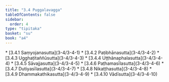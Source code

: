 ```yaml
---
title: "3.4 Puggalavagga"
tableOfContents: false
sidebar:
  order: 4
type: "tipitaka"
basket: "su"
book: "a4"
---
```



<DynamicBreadcrumb />



<TableOfContents book="a4" section="3.4">
* [3.4.1 Saṃyojanasutta](3-4/3-4-1)
* [3.4.2 Paṭibhānasutta](3-4/3-4-2)
* [3.4.3 Ugghaṭitaññūsutta](3-4/3-4-3)
* [3.4.4 Uṭṭhānaphalasutta](3-4/3-4-4)
* [3.4.5 Sāvajjasutta](3-4/3-4-5)
* [3.4.6 Paṭhamasīlasutta](3-4/3-4-6)
* [3.4.7 Dutiyasīlasutta](3-4/3-4-7)
* [3.4.8 Nikaṭṭhasutta](3-4/3-4-8)
* [3.4.9 Dhammakathikasutta](3-4/3-4-9)
* [3.4.10 Vādīsutta](3-4/3-4-10)
</TableOfContents>